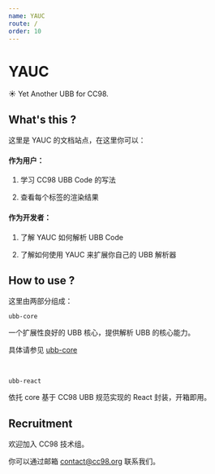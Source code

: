 ```yaml
---
name: YAUC
route: /
order: 10
---
```


# YAUC

☀️ Yet Another UBB for CC98.


## What's this ?

这里是 YAUC 的文档站点，在这里你可以：


#### 作为用户：

1. 学习 CC98 UBB Code 的写法

2. 查看每个标签的渲染结果

#### 作为开发者：

1. 了解 YAUC 如何解析 UBB Code

2. 了解如何使用 YAUC 来扩展你自己的 UBB 解析器


## How to use ?

这里由两部分组成：

`ubb-core`

一个扩展性良好的 UBB 核心，提供解析 UBB 的核心能力。

具体请参见 [ubb-core](/ubb-core)

<br />

`ubb-react`

依托 core 基于 CC98 UBB 规范实现的 React 封装，开箱即用。


## Recruitment

欢迎加入 CC98 技术组。

你可以通过邮箱 contact@cc98.org 联系我们。
